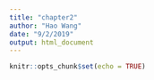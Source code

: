 ```yaml
---
title: "chapter2"
author: "Hao Wang"
date: "9/2/2019"
output: html_document
---
```


```r
knitr::opts_chunk$set(echo = TRUE)
```

